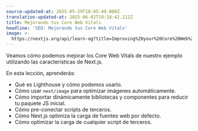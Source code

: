 ```yaml
---
source-updated-at: 2025-05-29T18:05:49.000Z
translation-updated-at: 2025-06-02T19:18:42.212Z
title: Mejorando tus Core Web Vitals
headline: 'SEO: Mejorando tus Core Web Vitals'
image: >-
  https://nextjs.org/api/learn-og?title=Improving%20your%20Core%20Web%20Vitals&amp;chapter=22
---
```


Veamos cómo podemos mejorar los Core Web Vitals de nuestro ejemplo utilizando las características de Next.js.

En esta lección, aprenderás:

*   Qué es Lighthouse y cómo podemos usarlo.
*   Cómo usar `next/image` para optimizar imágenes automáticamente.
*   Cómo importar dinámicamente bibliotecas y componentes para reducir tu paquete JS inicial.
*   Cómo pre-conectar scripts de terceros.
*   Cómo Next.js optimiza la carga de fuentes web por defecto.
*   Cómo optimizar la carga de cualquier script de terceros.